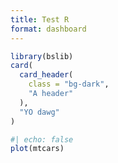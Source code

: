 ```yaml
---
title: Test R
format: dashboard
---
```




```r
library(bslib)
card(
  card_header(
    class = "bg-dark",
    "A header"
  ),
  "YO dawg"
)
```

:::{.card .full-screen}

```r
#| echo: false
plot(mtcars)
```

:::